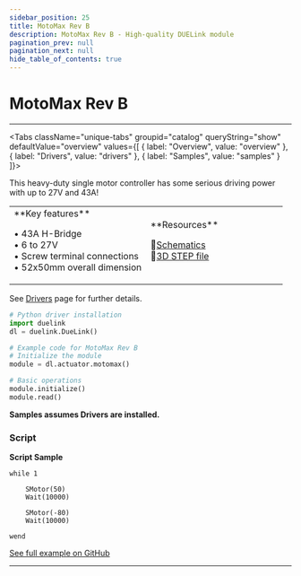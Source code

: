```yaml
---
sidebar_position: 25
title: MotoMax Rev B
description: MotoMax Rev B - High-quality DUELink module
pagination_prev: null
pagination_next: null
hide_table_of_contents: true
---
```



# MotoMax Rev B

<ImageSection 
  product="acmotomax-b"
  tagline="Heavy Duty 43A Motor Controller"
/>

---

<Tabs className="unique-tabs" groupid="catalog" queryString="show" defaultValue="overview"
  values={[
    {
        label: "Overview",
        value: "overview"
    },
    {
        label: "Drivers",
        value: "drivers"
    },
    {
        label: "Samples",
        value: "samples"
    }
]}>

<TabItem value="overview">

This heavy-duty single motor controller has some serious driving power with up to 27V and 43A!

<table><td width='50%'>
**Key features**

• 43A H-Bridge<br/>
• 6 to 27V<br/>
• Screw terminal connections<br/>
• 52x50mm overall dimension<br/>

</td><td width='50%'>
**Resources**
 
📄[Schematics](/sch/gdl-acmotomax-b.pdf)<br/>
🔩[3D STEP file](/3d/gdl-acmotomax-b.step)<br/>
</td></table>

</TabItem>

<TabItem value="drivers">

See [Drivers](../../engine/drivers) page for further details.

```python
# Python driver installation
import duelink
dl = duelink.DueLink()

# Example code for MotoMax Rev B
# Initialize the module
module = dl.actuator.motomax()

# Basic operations
module.initialize()
module.read()
```

</TabItem>

<TabItem value="samples">

**Samples assumes Drivers are installed.**

### Script

**Script Sample**

```basic
while 1

    SMotor(50)
    Wait(10000)

    SMotor(-80)
    Wait(10000)

wend
```

[See full example on GitHub](https://github.com/ghi-electronics/duelink-website/tree/main/static/code/samples)

</TabItem>

</Tabs>

---

<OrderSection
    product="DUELink MotoMax B"
    partnumber="GDL-ACMOTOMAX-B"
    price="$19.99"
/>
